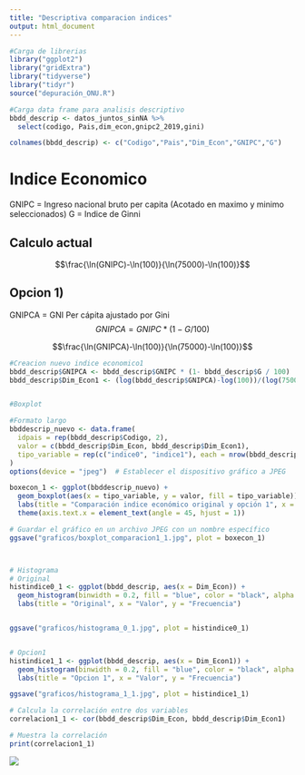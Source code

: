 ```yaml
---
title: "Descriptiva comparacion indices"
output: html_document
---
```


```r
#Carga de librerias
library("ggplot2")
library("gridExtra")
library("tidyverse")
library("tidyr")
source("depuración_ONU.R")

#Carga data frame para analisis descriptivo
bbdd_descrip <- datos_juntos_sinNA %>%
  select(codigo, Pais,dim_econ,gnipc2_2019,gini)

colnames(bbdd_descrip) <- c("Codigo","Pais","Dim_Econ","GNIPC","G")

```

# Indice Economico

GNIPC = Ingreso nacional bruto per capita (Acotado en maximo y minimo seleccionados)
G = Indice de Ginni

## Calculo actual 
$$\frac{\ln(GNIPC)-\ln(100)}{\ln(75000)-\ln(100)}$$

## Opcion 1) 

GNIPCA = GNI Per cápita ajustado por Gini
$$GNIPCA = GNIPC * (1-G/100)$$

$$\frac{\ln(GNIPCA)-\ln(100)}{\ln(75000)-\ln(100)}$$



```r
#Creacion nuevo indice economico1
bbdd_descrip$GNIPCA <- bbdd_descrip$GNIPC * (1- bbdd_descrip$G / 100)
bbdd_descrip$Dim_Econ1 <- (log(bbdd_descrip$GNIPCA)-log(100))/(log(75000)-log(100))


#Boxplot

#Formato largo
bbddescrip_nuevo <- data.frame(
  idpais = rep(bbdd_descrip$Codigo, 2),
  valor = c(bbdd_descrip$Dim_Econ, bbdd_descrip$Dim_Econ1),
  tipo_variable = rep(c("indice0", "indice1"), each = nrow(bbdd_descrip)) 
)
options(device = "jpeg")  # Establecer el dispositivo gráfico a JPEG

boxecon_1 <- ggplot(bbddescrip_nuevo) +
  geom_boxplot(aes(x = tipo_variable, y = valor, fill = tipo_variable)) +
  labs(title = "Comparación indice económico original y opción 1", x = "Indice", y = "Valor") + scale_fill_manual(values = c("blue", "red")) +
  theme(axis.text.x = element_text(angle = 45, hjust = 1))

# Guardar el gráfico en un archivo JPEG con un nombre específico
ggsave("graficos/boxplot_comparacion1_1.jpg", plot = boxecon_1)



# Histograma
# Original
histindice0_1 <- ggplot(bbdd_descrip, aes(x = Dim_Econ)) +
  geom_histogram(binwidth = 0.2, fill = "blue", color = "black", alpha = 0.5) +  # Agregar líneas alrededor de las barras
  labs(title = "Original", x = "Valor", y = "Frecuencia")


ggsave("graficos/histograma_0_1.jpg", plot = histindice0_1)


# Opcion1
histindice1_1 <- ggplot(bbdd_descrip, aes(x = Dim_Econ1)) +
  geom_histogram(binwidth = 0.2, fill = "blue", color = "black", alpha = 0.5) +  # Agregar líneas alrededor de las barras
  labs(title = "Opcion 1", x = "Valor", y = "Frecuencia")

ggsave("graficos/histograma_1_1.jpg", plot = histindice1_1)

# Calcula la correlación entre dos variables
correlacion1_1 <- cor(bbdd_descrip$Dim_Econ, bbdd_descrip$Dim_Econ1)

# Muestra la correlación
print(correlacion1_1)


```
![](graficos/boxplot_comparacion1_1.jpg)





